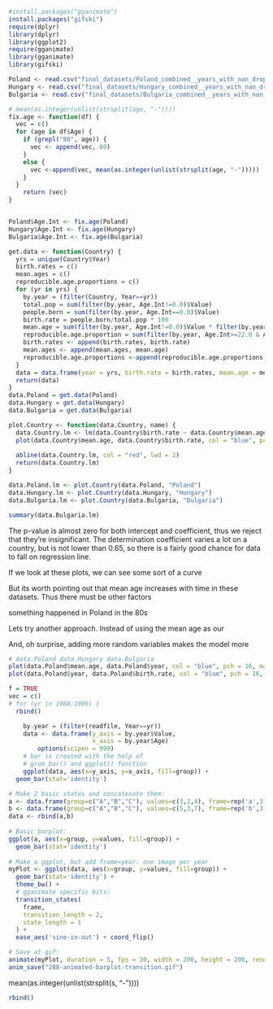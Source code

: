 ```r
#install.packages("gganimate")
install.packages("gifski")
require(dplyr)
library(dplyr)
library(ggplot2)
require(gganimate)
library(gganimate)
library(gifski)
```

```r
Poland <- read.csv("final_datasets/Poland_combined__years_with_nan_dropped_True.csv")
Hungary <- read.csv("final_datasets/Hungary_combined__years_with_nan_dropped_True.csv")
Bulgaria <- read.csv("final_datasets/Bulgaria_combined__years_with_nan_dropped_True.csv")
```

```r

# mean(as.integer(unlist(strsplit(age, "-"))))
fix.age <- function(df) {
  vec = c()
  for (age in df$Age) {
    if (grepl("80", age)) {
      vec <- append(vec, 80)
    }
    else {
      vec <-append(vec, mean(as.integer(unlist(strsplit(age, "-")))))
    }
  }
    return (vec)
}


Poland$Age.Int <- fix.age(Poland)
Hungary$Age.Int <- fix.age(Hungary)
Bulgaria$Age.Int <- fix.age(Bulgaria)
```

```r
get.data <- function(Country) {
  yrs = unique(Country$Year)
  birth.rates = c()
  mean.ages = c()
  reproducible.age.proportions = c()
  for (yr in yrs) {
    by.year = (filter(Country, Year==yr))
    total.pop = sum(filter(by.year, Age.Int!=0.0)$Value)
    people.born = sum(filter(by.year, Age.Int==0.0)$Value)
    birth.rate = people.born/total.pop * 100
    mean.age = sum(filter(by.year, Age.Int!=0.0)$Value * filter(by.year, Age.Int!=0.0)$Age.Int)/total.pop
    reproducible.age.proportion = sum(filter(by.year, Age.Int>=22.0 & Age.Int<=47.0)$Value)/total.pop*100
    birth.rates <- append(birth.rates, birth.rate)
    mean.ages <- append(mean.ages, mean.age)
    reproducible.age.proportions <-append(reproducible.age.proportions, reproducible.age.proportion)
  }
  data = data.frame(year = yrs, birth.rate = birth.rates, mean.age = mean.ages, reproduce = reproducible.age.proportions)
  return(data)
}
data.Poland = get.data(Poland)
data.Hungary = get.data(Hungary)
data.Bulgaria = get.data(Bulgaria)
```

```r
plot.Country <- function(data.Country, name) {
  data.Country.lm <- lm(data.Country$birth.rate ~ data.Country$mean.age + data.Country$reproduce) 
  plot(data.Country$mean.age, data.Country$birth.rate, col = "blue", pch = 16, main = name, cex = 1.5, xlim = c(30, 45), ylim = c(0.8, 2.2))
  
  abline(data.Country.lm, col = "red", lwd = 2)
  return(data.Country.lm)
}

data.Poland.lm <- plot.Country(data.Poland, "Poland")
data.Hungary.lm <- plot.Country(data.Hungary, "Hungary")
data.Bulgaria.lm <- plot.Country(data.Bulgaria, "Bulgaria")


```

```r
summary(data.Bulgaria.lm)
```

The p-value is almost zero for both intercept and coefficient, thus we reject that they're insignificant. The determination coefficient varies a lot on a country, but is not lower than 0.65, so there is a fairly good chance for data to fall on regression line.

If we look at these plots, we can see some sort of a curve

But its worth pointing out that mean age increases with time in these datasets. Thus there must be other factors

something happened in Poland in the 80s

Lets try another approach. Instead of using the mean age as our

And, oh surprise, adding more random variables makes the model more

```r
# data.Poland data.Hungary data.Bulgaria
plot(data.Poland$mean.age, data.Poland$year, col = "blue", pch = 16, main = "year/mean", cex = 1.5, ylim = c(1960, 2010), xlim = c(30, 45))
plot(data.Poland$year, data.Poland$birth.rate, col = "blue", pch = 16, main = "rate/year", cex = 1.5, xlim = c(1960, 2010), ylim = c(0.8, 2.2))
```

```r
f = TRUE
vec = c()
# for (yr in 1968:1999) {
  rbind()

    by.year = (filter(readfile, Year==yr))
    data <- data.frame(y_axis = by.year$Value,  
                       x_axis = by.year$Age)
        options(scipen = 999)
    # bar is created with the help of
    # grom_bar() and ggplot() function
    ggplot(data, aes(x=y_axis, y=x_axis, fill=group)) + 
  geom_bar(stat='identity')

```

```r
# Make 2 basic states and concatenate them:
a <- data.frame(group=c("A","B","C"), values=c(3,2,4), frame=rep('a',3))
b <- data.frame(group=c("A","B","C"), values=c(5,3,7), frame=rep('b',3))
data <- rbind(a,b)  
 
# Basic barplot:
ggplot(a, aes(x=group, y=values, fill=group)) + 
  geom_bar(stat='identity')
 
# Make a ggplot, but add frame=year: one image per year
myPlot <- ggplot(data, aes(x=group, y=values, fill=group)) + 
  geom_bar(stat='identity') +
  theme_bw() +
  # gganimate specific bits:
  transition_states(
    frame,
    transition_length = 2,
    state_length = 1
  ) +
  ease_aes('sine-in-out') + coord_flip()

# Save at gif:
animate(myPlot, duration = 5, fps = 20, width = 200, height = 200, renderer = gifski_renderer())
anim_save("288-animated-barplot-transition.gif")
```

mean(as.integer(unlist(strsplit(s, "-"))))

```r
rbind()
```
